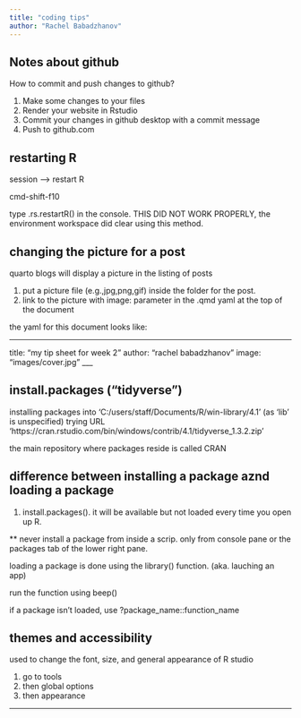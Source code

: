 ```yaml
---
title: "coding tips"
author: "Rachel Babadzhanov"
---
```


## Notes about github

How to commit and push changes to github?

1.  Make some changes to your files
2.  Render your website in Rstudio
3.  Commit your changes in github desktop with a commit message
4.  Push to github.com

## restarting R

session --> restart R

cmd-shift-f10

type .rs.restartR() in the console. THIS DID NOT WORK PROPERLY, the environment workspace did clear using this method.

## changing the picture for a post

quarto blogs will display a picture in the listing of posts

1. put a picture file (e.g.,jpg,png,gif) inside the folder for the post.
2. link to the picture with image: parameter in the .qmd yaml at the top of the document

the yaml for this document looks like:

___
title: "my tip sheet for week 2"
author: "rachel babadzhanov"
image: "images/cover.jpg"
___

## install.packages ("tidyverse")
installing packages into 'C:/users/staff/Documents/R/win-library/4.1'
(as 'lib' is unspecified)
trying URL 'https://cran.rstudio.com/bin/windows/contrib/4.1/tidyverse_1.3.2.zip'

the main repository where packages reside is called CRAN

## difference between installing a package aznd loading a package

1. install.packages().
  it will be available but not loaded every time you open up R.
  
  ** never install a package from inside a scrip. only from console pane or the packages tab of the lower right pane. 
  
loading a package is done using the library() function. (aka. lauching an app)

run the function using beep()

if a package isn't loaded, use ?package_name::function_name
  

## themes and accessibility
used to change the font, size, and general appearance of R studio

1. go to tools
2. then global options
3. then appearance 





------------------------------------------------------------------------
